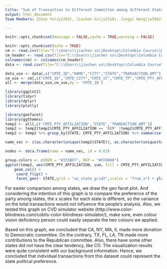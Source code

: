 ---
title: "Sum of Transaction to Different Committee among different States "
output: html_document
Team Members: Zihan Ye(zy2293), Jiachen Xu(jx2318), Jingyi Wang(jw3562), Haikun Du(hd2377)

---

```{r setup, include=FALSE}
knitr::opts_chunk$set(message = FALSE,cache = TRUE,warning = FALSE)
```
```{r}
knitr::opts_chunk$set(echo = TRUE)
cm <- read.csv(file="C:\\Users\\jiachen xu\\Desktop\\Columbia Course\\Data Visualization\\Homework\\project\\cm.txt", header = FALSE, sep="|")
cm_header <- read.csv(file="C:\\Users\\jiachen xu\\Desktop\\Columbia Course\\Data Visualization\\Homework\\project\\cm_header_file.csv", header = TRUE, sep=",")
colnames(cm) <- colnames(cm_header)
data <- read.csv(file="C:\\Users\\jiachen xu\\Desktop\\Columbia Course\\Data Visualization\\Homework\\project\\filtered_v2.csv", header = TRUE, sep=",")

data_use <- data[,c("CMTE_ID","NAME","CITY","STATE","TRANSACTION_AMT")]
cm_use <- cm[,c("CMTE_ID","CMTE_CITY","CMTE_ST","CMTE_TP","CMTE_PTY_AFFILIATION")]
all <- merge(data_use,cm_use,by = 'CMTE_ID')

library(ggplot2)
library(tidyr)
library(dplyr)
library(plotly)
```

```{r,fig.width=10,fig.height=8}
library(geofacet)
library(ggthemes)
temp2 <- all[,c('CMTE_PTY_AFFILIATION','STATE','TRANSACTION_AMT')]
temp2 <- temp2[temp2$CMTE_PTY_AFFILIATION == 'DEM' |temp2$CMTE_PTY_AFFILIATION == 'REP',]
temp2 <- temp2 %>% group_by(STATE, CMTE_PTY_AFFILIATION) %>% summarise(sum = sum(TRANSACTION_AMT))

name_vec <- c(as.character(unique(temp2$STATE)), as.character(unique(temp2$CMTE_PTY_AFFILIATION)))

nodes <- data.frame(name = name_vec, id = 0:63)

group.colors <- c(DEM = "#333BFF", REP = "#FF0000")
ggplot(temp2, aes(CMTE_PTY_AFFILIATION, sum, fill = CMTE_PTY_AFFILIATION)) +
    geom_col() +
     coord_flip() +
     facet_geo(~ STATE,grid = "us_state_grid2",scales = "free_x") + ylab("Sum of the Transactions")+ xlab("Parties")+ labs(title = "Sum of Transaction to Parties among Different States", fill = "Committee") + theme(axis.text.x = element_blank(),plot.title = element_text( size= 20),axis.title.x = element_text(size= 15),axis.title.y = element_text(size= 15))+scale_fill_manual(values=group.colors)+ scale_colour_colorblind()
```

For easier comparison among states, we draw the geo facet plot. And considering the intention of this graph is to compare the preference of the party among states, the x scales for each state is different, so the variance on the total transactions would not influence the people's analysis. Also, we tested this graph on CVD simulator website (http://www.color-blindness.com/coblis-color-blindness-simulator/), make sure, even colour vision deficiency person could easily separate the two colours we applied.   
  
Based on this graph, we concluded that CA, NY, MA, IL made more donation to Democratic committee. On the contrary, TX, FL, LA, TN made more contributions to the Republican committee. Also, there have some other states did not have the clear tendency, like CO. The visualization results were quite consistent with our background information. Hence, we concluded that individual transactions from this dataset could represent the state political preference.  